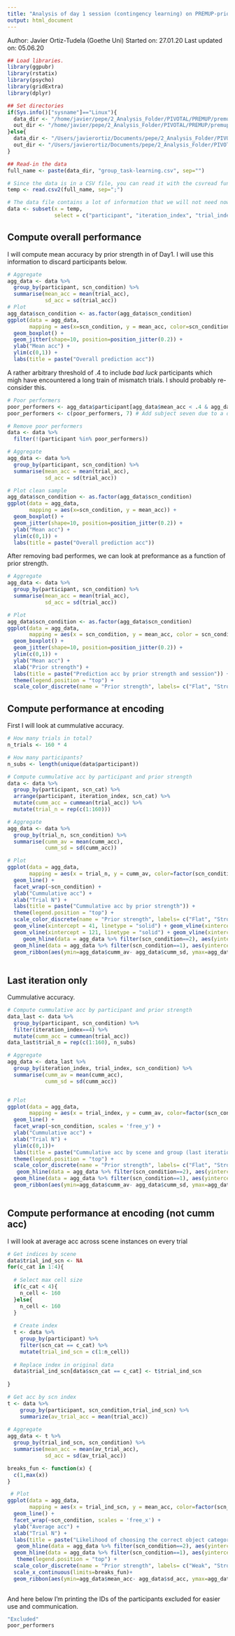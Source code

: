 ```yaml
---
title: "Analysis of day 1 session (contingency learning) on PREMUP-priors."
output: html_document
---
```


Author: Javier Ortiz-Tudela (Goethe Uni)
Started on: 27.01.20
Last updated on: 05.06.20

```r
## Load libraries.
library(ggpubr)
library(rstatix)
library(psycho)
library(gridExtra)
library(dplyr)

## Set directories
if(Sys.info()["sysname"]=="Linux"){
  data_dir <- "/home/javier/pepe/2_Analysis_Folder/PIVOTAL/PREMUP/premup-flat/outputs/group_level/share/"
  out_dir <- "/home/javier/pepe/2_Analysis_Folder/PIVOTAL/PREMUP/premup-flat/outputs/group_level/share/"
}else{
  data_dir <- "/Users/javierortiz/Documents/pepe/2_Analysis_Folder/PIVOTAL/PREMUP/premup-flat/outputs/group_level/share/"
  out_dir <- "/Users/javierortiz/Documents/pepe/2_Analysis_Folder/PIVOTAL/PREMUP/premup-flat/outputs/group_level/share/"
}

## Read-in the data
full_name <- paste(data_dir, "group_task-learning.csv", sep="")

# Since the data is in a CSV file, you can read it with the csvread function.
temp <- read.csv2(full_name, sep=";")

# The data file contains a lot of information that we will not need now.
data <- subset(x = temp,
               select = c("participant", "iteration_index", "trial_index", "trial_acc", "scn_condition", "scn_cat", "PE_level"))

```

## Compute overall performance
I will compute mean accuracy by prior strength in of Day1. I will use this information to discard participants below. 

```r
# Aggregate
agg_data <- data %>% 
  group_by(participant, scn_condition) %>% 
  summarise(mean_acc = mean(trial_acc),
            sd_acc = sd(trial_acc))
# Plot
agg_data$scn_condition <- as.factor(agg_data$scn_condition)
ggplot(data = agg_data,
       mapping = aes(x=scn_condition, y = mean_acc, color=scn_condition)) +
  geom_boxplot() +
  geom_jitter(shape=10, position=position_jitter(0.2)) +
  ylab("Mean acc") + 
  ylim(c(0,1)) +
  labs(title = paste("Overall prediction acc"))
```

A rather arbitrary threshold of .4 to include _bad luck_ participants which migh have encountered a long train of mismatch trials. I should probably re-consider this.

```r
# Poor performers
poor_performers <- agg_data$participant[agg_data$mean_acc < .4 & agg_data$scn_condition==2]
poor_performers <- c(poor_performers, 7) # Add subject seven due to a different number of trials

# Remove poor performers
data <- data %>% 
  filter(!(participant %in% poor_performers))

# Aggregate
agg_data <- data %>% 
  group_by(participant, scn_condition) %>% 
  summarise(mean_acc = mean(trial_acc),
            sd_acc = sd(trial_acc))

# Plot clean sample
agg_data$scn_condition <- as.factor(agg_data$scn_condition)
ggplot(data = agg_data,
       mapping = aes(x=scn_condition, y = mean_acc)) +
  geom_boxplot() +
  geom_jitter(shape=10, position=position_jitter(0.2)) +
  ylab("Mean acc") + 
  ylim(c(0,1)) +
  labs(title = paste("Overall prediction acc"))

```
After removing bad performes, we can look at preformance as a function of prior strength.

```r
# Aggregate
agg_data <- data %>% 
  group_by(participant, scn_condition) %>% 
  summarise(mean_acc = mean(trial_acc),
            sd_acc = sd(trial_acc))

# Plot
agg_data$scn_condition <- as.factor(agg_data$scn_condition)
ggplot(data = agg_data,
       mapping = aes(x = scn_condition, y = mean_acc, color = scn_condition)) +
  geom_boxplot() +
  geom_jitter(shape=10, position=position_jitter(0.2)) +
  ylim(c(0,1)) +
  ylab("Mean acc") + 
  xlab("Prior strength") +
  labs(title = paste("Prediction acc by prior strength and session")) +
  theme(legend.position = "top") +
  scale_color_discrete(name = "Prior strength", labels= c("Flat", "Strong"))
```


## Compute performance at encoding
First I will look at cummulative accuracy.
```r

# How many trials in total?
n_trials <- 160 * 4

# How many participants?
n_subs <- length(unique(data$participant))

# Compute cummulative acc by participant and prior strength
data <- data %>% 
  group_by(participant, scn_cat) %>%
  arrange(participant, iteration_index, scn_cat) %>% 
  mutate(cumm_acc = cummean(trial_acc)) %>% 
  mutate(trial_n = rep(c(1:160)))

# Aggregate
agg_data <- data %>% 
  group_by(trial_n, scn_condition) %>% 
  summarise(cumm_av = mean(cumm_acc),
            cumm_sd = sd(cumm_acc))

# Plot
ggplot(data = agg_data,
       mapping = aes(x = trial_n, y = cumm_av, color=factor(scn_condition))) +
  geom_line() +
  facet_wrap(~scn_condition) + 
  ylab("Cummulative acc") + 
  xlab("Trial N") +
  labs(title = paste("Cummulative acc by prior strength")) +
  theme(legend.position = "top") +
  scale_color_discrete(name = "Prior strength", labels= c("Flat", "Strong")) +
  geom_vline(xintercept = 41, linetype = "solid") + geom_vline(xintercept = 81, linetype = "solid") +
  geom_vline(xintercept = 121, linetype = "solid") + geom_vline(xintercept = 160, linetype = "solid") +
     geom_hline(data = agg_data %>% filter(scn_condition==2), aes(yintercept = .8), linetype = "dotted")+
  geom_hline(data = agg_data %>% filter(scn_condition==1), aes(yintercept = .5), linetype = "dotted")+
  geom_ribbon(aes(ymin=agg_data$cumm_av- agg_data$cumm_sd, ymax=agg_data$cumm_av+agg_data$cumm_sd), alpha=.2, colour = NA)
 
```


## Last iteration only
Cummulative accuracy.
```r

# Compute cummulative acc by participant and prior strength
data_last <- data %>% 
  group_by(participant, scn_condition) %>% 
  filter(iteration_index==4) %>% 
  mutate(cumm_acc = cummean(trial_acc))
data_last$trial_n = rep(c(1:160), n_subs)

# Aggregate
agg_data <- data_last %>% 
  group_by(iteration_index, trial_index, scn_condition) %>% 
  summarise(cumm_av = mean(cumm_acc),
            cumm_sd = sd(cumm_acc))


# Plot
ggplot(data = agg_data,
       mapping = aes(x = trial_index, y = cumm_av, color=factor(scn_condition))) +
  geom_line() +
  facet_wrap(~scn_condition, scales = 'free_y') +  
  ylab("Cummulative acc") + 
  xlab("Trial N") +
  ylim(c(0,1))+
  labs(title = paste("Cummulative acc by scene and group (last iteration only)")) +
  theme(legend.position = "top") +
  scale_color_discrete(name = "Prior strength", labels= c("Flat", "Strong")) +
   geom_hline(data = agg_data %>% filter(scn_condition==2), aes(yintercept = .8), linetype = "dotted")+
  geom_hline(data = agg_data %>% filter(scn_condition==1), aes(yintercept = .5), linetype = "dotted")+
  geom_ribbon(aes(ymin=agg_data$cumm_av- agg_data$cumm_sd, ymax=agg_data$cumm_av+agg_data$cumm_sd), alpha=.2, colour = NA)
 
```

## Compute performance at encoding (not cumm acc)
I will look at average acc across scene instances on every trial
```r

# Get indices by scene
data$trial_ind_scn <- NA
for(c_cat in 1:4){
  
  # Select max cell size
  if(c_cat < 4){
    n_cell <- 160
  }else{
    n_cell <- 160
  }
  
  # Create index
  t <- data %>% 
    group_by(participant) %>% 
    filter(scn_cat == c_cat) %>% 
    mutate(trial_ind_scn = c(1:n_cell))
  
  # Replace index in original data
  data$trial_ind_scn[data$scn_cat == c_cat] <- t$trial_ind_scn
  
}

# Get acc by scn index
t <- data %>% 
    group_by(participant, scn_condition,trial_ind_scn) %>% 
    summarize(av_trial_acc = mean(trial_acc))
  
# Aggregate
agg_data <- t %>% 
  group_by(trial_ind_scn, scn_condition) %>% 
  summarise(mean_acc = mean(av_trial_acc),
            sd_acc = sd(av_trial_acc))

breaks_fun <- function(x) {
  c(1,max(x))
}

 # Plot
ggplot(data = agg_data,
       mapping = aes(x = trial_ind_scn, y = mean_acc, color=factor(scn_condition))) +
  geom_line() +
  facet_wrap(~scn_condition, scales = 'free_x') + 
  ylab("Average acc") + 
  xlab("Trial N") +
  labs(title = paste("Likelihood of choosing the correct object category per trial")) +
   geom_hline(data = agg_data %>% filter(scn_condition==2), aes(yintercept = .8), linetype = "dotted")+
  geom_hline(data = agg_data %>% filter(scn_condition==1), aes(yintercept = .5), linetype = "dotted")+
   theme(legend.position = "top") +
  scale_color_discrete(name = "Prior strength", labels= c("Weak", "Strong")) +
  scale_x_continuous(limits=breaks_fun)+
  geom_ribbon(aes(ymin=agg_data$mean_acc- agg_data$sd_acc, ymax=agg_data$mean_acc + agg_data$sd_acc), alpha=.2, colour = NA)
 
```



And here below I'm printing the IDs of the participants excluded for easier use and communication.

```r

"Excluded"
poor_performers

```